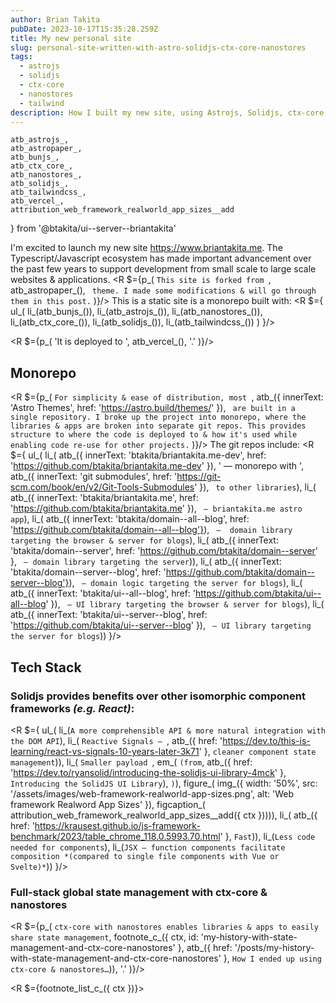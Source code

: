 ```yaml
---
author: Brian Takita
pubDate: 2023-10-17T15:35:28.259Z
title: My new personal site
slug: personal-site-written-with-astro-solidjs-ctx-core-nanostores
tags:
  - astrojs
  - solidjs
  - ctx-core
  - nanostores
  - tailwind
description: How I built my new site, using Astrojs, Solidjs, ctx-core, Nanostores, Tailwind.
---
```

	atb_astrojs_,
	atb_astropaper_,
	atb_bunjs_,
	atb_ctx_core_,
	atb_nanostores_,
	atb_solidjs_,
	atb_tailwindcss_,
	atb_vercel_,
	attribution_web_framework_realworld_app_sizes__add
} from '@btakita/ui--server--briantakita'

I'm excited to launch my new site https://www.briantakita.me. The Typescript/Javascript ecosystem has made important
advancement over the past few years to support development from small scale to large scale websites & applications.
<R $={p_(
	`This site is forked from `, atb_astropaper_(), ` theme. I made some modifications & will go through them in this
	post.`
)}/>
This is a static site is a monorepo built with:
<R $={
	ul_(
		li_(atb_bunjs_()),
		li_(atb_astrojs_()),
		li_(atb_nanostores_()),
		li_(atb_ctx_core_()),
		li_(atb_solidjs_()),
		li_(atb_tailwindcss_())
	)
}/>

<R $={p_(
	'It is deployed to ', atb_vercel_(), '.'
)}/>

## Monorepo

<R $={p_(
	`For simplicity & ease of distribution, most `,
	atb_({ innerText: 'Astro Themes', href: 'https://astro.build/themes/' }), ` are built in a single repository. I
	broke up the project into monorepo, where the libraries & apps are broken into separate git repos. This provides
	structure to where the code is deployed to & how it's used while enabling code re-use for other projects.`
)}/>
The git repos include:
<R $={
	ul_(
		li_(
			atb_({
				innerText: 'btakita/briantakita.me-dev',
				href: 'https://github.com/btakita/briantakita.me-dev'
			}),
			' — monorepo with ',
			atb_({
				innerText: 'git submodules',
				href: 'https://git-scm.com/book/en/v2/Git-Tools-Submodules'
			}),
			` to other libraries`),
		li_(
			atb_({ innerText: 'btakita/briantakita.me', href: 'https://github.com/btakita/briantakita.me' }),
			` — briantakita.me astro app`),
		li_(
			atb_({
				innerText: 'btakita/domain--all--blog', href: 'https://github.com/btakita/domain--all--blog'}),
			` —  domain library targeting the browser & server for blogs`),
		li_(
			atb_({
				innerText: 'btakita/domain--server',
				href: 'https://github.com/btakita/domain--server'
			}, ` — domain library targeting the server`)),
		li_(
			atb_({
				innerText: 'btakita/domain--server--blog',
				href: 'https://github.com/btakita/domain--server--blog'}),
			` — domain logic targeting the server for blogs`),
		li_(
			atb_({
				innerText: 'btakita/ui--all--blog',
				href: 'https://github.com/btakita/ui--all--blog'
			}),
			` — UI library targeting the browser & server for blogs`),
		li_(
			atb_({
				innerText: 'btakita/ui--server--blog',
				href: 'https://github.com/btakita/ui--server--blog'
			}),
			` — UI library targeting the server for blogs`))
}/>

## Tech Stack

### Solidjs provides benefits over other isomorphic component frameworks *(e.g. React)*:

<R $={
	ul_(
		li_(`A more comprehensible API & more natural integration with the DOM API`),
		li_(
			`Reactive Signals — `,
			atb_({ href: 'https://dev.to/this-is-learning/react-vs-signals-10-years-later-3k71' },
				`cleaner component state management`)),
		li_(
			`Smaller payload `,
			em_(
				`(from`,
				atb_({ href: 'https://dev.to/ryansolid/introducing-the-solidjs-ui-library-4mck' },
					` Introducing the SolidJS UI Library`),
				`)`),
			figure_(
				img_({
					width: '50%', src: '/assets/images/web-framework-realworld-app-sizes.png',
					alt: 'Web framework Realword App Sizes'
				}),
				figcaption_(
					attribution_web_framework_realworld_app_sizes__add({ ctx })))),
		li_(
			atb_({
				href: 'https://krausest.github.io/js-framework-benchmark/2023/table_chrome_118.0.5993.70.html'
			}, `Fast`)),
		li_(`Less code needed for components`),
		li_(`JSX — function components facilitate composition *(compared to single file components with Vue or Svelte)*`))
}/>

### Full-stack global state management with ctx-core & nanostores

<R $={p_(
	`ctx-core with nanostores enables libraries & apps to easily share state management`,
	footnote_c_({ ctx, id: 'my-history-with-state-management-and-ctx-core-nanostores' },
		atb_({ href: '/posts/my-history-with-state-management-and-ctx-core-nanostores' },
			`How I ended up using ctx-core & nanostores…`)),
	'.'
)}/>

<R $={footnote_list_c_({ ctx })}></R>
